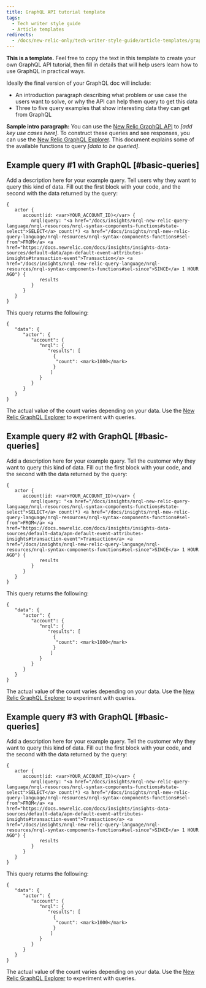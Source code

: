 ```yaml
---
title: GraphQL API tutorial template
tags:
  - Tech writer style guide
  - Article templates
redirects:
  - /docs/new-relic-only/tech-writer-style-guide/article-templates/graphql-api-tutorial-template
---
```


**This is a template.** Feel free to copy the text in this template to create your own GraphQL API tutorial, then fill in details that will help users learn how to use GraphQL in practical ways.

Ideally the final version of your GraphQL doc will include:
* An introduction paragraph describing what problem or use case the users want to solve, or why the API can help them query to get this data
* Three to five query examples that show interesting data they can get from GraphQL

**Sample intro paragraph:** You can use the [New Relic GraphQL API](https://docs.newrelic.com/docs/introduction-new-relic-graphql) to <var>\[add key use cases here]</var>. To construct these queries and see responses, you can use the [New Relic GraphQL Explorer](https://api.newrelic.com/graphiql). This document explains some of the available functions to query <var>\[data to be queried]</var>.

## Example query #1 with GraphQL [#basic-queries]

Add a description here for your example query. Tell users why they want to query this kind of data. Fill out the first block with your code, and the second with the data returned by the query:

```
{
   actor {
      account(id: <var>YOUR_ACCOUNT_ID)</var> {
         nrql(query: "<a href="/docs/insights/nrql-new-relic-query-language/nrql-resources/nrql-syntax-components-functions#state-select">SELECT</a> count(*) <a href="/docs/insights/nrql-new-relic-query-language/nrql-resources/nrql-syntax-components-functions#sel-from">FROM</a> <a href="https://docs.newrelic.com/docs/insights/insights-data-sources/default-data/apm-default-event-attributes-insights#transaction-event">Transaction</a> <a href="/docs/insights/nrql-new-relic-query-language/nrql-resources/nrql-syntax-components-functions#sel-since">SINCE</a> 1 HOUR AGO") {
            results
         }
      }
   }
}
```

This query returns the following:

```
{
   "data": {
      "actor": {
         "account": {
            "nrql": {
               "results": [
                 {
                  "count": <mark>1000</mark>
                 }
                ]
            }
         }
      }
   }
}
```

The actual value of the count varies depending on your data. Use the [New Relic GraphQL Explorer](https://api.newrelic.com/graphiql) to experiment with queries.

## Example query #2 with GraphQL [#basic-queries]

Add a description here for your example query. Tell the customer why they want to query this kind of data. Fill out the first block with your code, and the second with the data returned by the query:

```
{
   actor {
      account(id: <var>YOUR_ACCOUNT_ID)</var> {
         nrql(query: "<a href="/docs/insights/nrql-new-relic-query-language/nrql-resources/nrql-syntax-components-functions#state-select">SELECT</a> count(*) <a href="/docs/insights/nrql-new-relic-query-language/nrql-resources/nrql-syntax-components-functions#sel-from">FROM</a> <a href="https://docs.newrelic.com/docs/insights/insights-data-sources/default-data/apm-default-event-attributes-insights#transaction-event">Transaction</a> <a href="/docs/insights/nrql-new-relic-query-language/nrql-resources/nrql-syntax-components-functions#sel-since">SINCE</a> 1 HOUR AGO") {
            results
         }
      }
   }
}
```

This query returns the following:

```
{
   "data": {
      "actor": {
         "account": {
            "nrql": {
               "results": [
                 {
                  "count": <mark>1000</mark>
                 }
                ]
            }
         }
      }
   }
}
```

The actual value of the count varies depending on your data. Use the [New Relic GraphQL Explorer](https://api.newrelic.com/graphiql) to experiment with queries.

## Example query #3 with GraphQL [#basic-queries]

Add a description here for your example query. Tell the customer why they want to query this kind of data. Fill out the first block with your code, and the second with the data returned by the query:

```
{
   actor {
      account(id: <var>YOUR_ACCOUNT_ID)</var> {
         nrql(query: "<a href="/docs/insights/nrql-new-relic-query-language/nrql-resources/nrql-syntax-components-functions#state-select">SELECT</a> count(*) <a href="/docs/insights/nrql-new-relic-query-language/nrql-resources/nrql-syntax-components-functions#sel-from">FROM</a> <a href="https://docs.newrelic.com/docs/insights/insights-data-sources/default-data/apm-default-event-attributes-insights#transaction-event">Transaction</a> <a href="/docs/insights/nrql-new-relic-query-language/nrql-resources/nrql-syntax-components-functions#sel-since">SINCE</a> 1 HOUR AGO") {
            results
         }
      }
   }
}
```

This query returns the following:

```
{
   "data": {
      "actor": {
         "account": {
            "nrql": {
               "results": [
                 {
                  "count": <mark>1000</mark>
                 }
                ]
            }
         }
      }
   }
}
```

The actual value of the count varies depending on your data. Use the [New Relic GraphQL Explorer](https://api.newrelic.com/graphiql) to experiment with queries.
